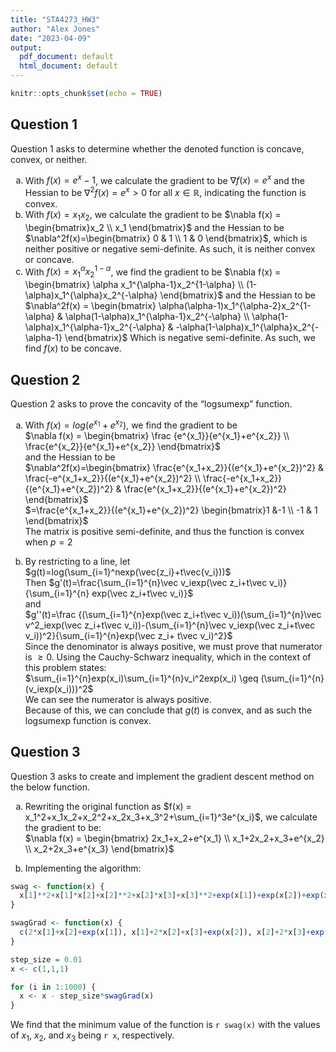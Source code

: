```yaml
---
title: "STA4273_HW3"
author: "Alex Jones"
date: "2023-04-09"
output:
  pdf_document: default
  html_document: default
---
```


```r
knitr::opts_chunk$set(echo = TRUE)
```

## Question 1

Question 1 asks to determine whether the denoted function is concave, convex, or neither.

(a) With $f(x)=e^x-1$, we calculate the gradient to be $\nabla f(x)=e^x$ and the Hessian to be $\nabla^2f(x)=e^x>0$ for all $x\in \mathbb{R}$, indicating the function is convex.
(b) With $f(x)=x_1x_2$, we calculate the gradient to be $\nabla f(x) = \begin{bmatrix}x_2 \\ x_1 \end{bmatrix}$ and the Hessian to be $\nabla^2f(x)=\begin{bmatrix} 0 & 1 \\ 1 & 0 \end{bmatrix}$, which is neither positive or negative semi-definite. As such, it is neither convex or concave.
(c) With $f(x)=x_1^{\alpha}x_2^{1-\alpha}$, we find the gradient to be $\nabla f(x) = \begin{bmatrix} \alpha x_1^{\alpha-1}x_2^{1-\alpha} \\ (1-\alpha)x_1^{\alpha}x_2^{-\alpha} \end{bmatrix}$ and the Hessian to be $\nabla^2f(x) = \begin{bmatrix} \alpha(\alpha-1)x_1^{\alpha-2}x_2^{1-\alpha} & \alpha(1-\alpha)x_1^{\alpha-1}x_2^{-\alpha} \\ \alpha(1-\alpha)x_1^{\alpha-1}x_2^{-\alpha} & -\alpha(1-\alpha)x_1^{\alpha}x_2^{-\alpha-1} \end{bmatrix}$ Which is negative semi-definite. As such, we find $f(x)$ to be concave.

## Question 2

Question 2 asks to prove the concavity of the "logsumexp" function.

(a) With $f(x)=log(e^{x_1}+e^{x_2})$, we find the gradient to be\
    $\nabla f(x) = \begin{bmatrix} \frac {e^{x_1}}{e^{x_1}+e^{x_2}} \\ \frac{e^{x_2}}{e^{x_1}+e^{x_2}} \end{bmatrix}$\
    and the Hessian to be\
    $\nabla^2f(x)=\begin{bmatrix} \frac{e^{x_1+x_2}}{(e^{x_1}+e^{x_2})^2} & \frac{-e^{x_1+x_2}}{(e^{x_1}+e^{x_2})^2} \\ \frac{-e^{x_1+x_2}}{(e^{x_1}+e^{x_2})^2} & \frac{e^{x_1+x_2}}{(e^{x_1}+e^{x_2})^2} \end{bmatrix}$\
    $=\frac{e^{x_1+x_2}}{(e^{x_1}+e^{x_2})^2} \begin{bmatrix}1 &-1 \\ -1 & 1 \end{bmatrix}$\
    The matrix is positive semi-definite, and thus the function is convex when $p=2$

(b) By restricting to a line, let $g(t)=log(\sum_{i=1}^nexp(\vec{z_i}+t\vec{v_i}))$\
    Then $g'(t)=\frac{\sum_{i=1}^{n}\vec v_iexp(\vec z_i+t\vec v_i)}{\sum_{i=1}^{n} exp(\vec z_i+t\vec v_i)}$\
    and\
    $g''(t)=\frac {(\sum_{i=1}^{n}exp(\vec z_i+t\vec v_i))(\sum_{i=1}^{n}\vec v^2_iexp(\vec z_i+t\vec v_i))-(\sum_{i=1}^{n}\vec v_iexp(\vec z_i+t\vec v_i))^2}{\sum_{i=1}^{n}exp(\vec z_i+ t\vec v_i)^2}$\
    Since the denominator is always positive, we must prove that numerator is $\geq 0$. Using the Cauchy-Schwarz inequality, which in the context of this problem states:\
    $\sum_{i=1}^{n}exp(x_i)\sum_{i=1}^{n}v_i^2exp(x_i) \geq (\sum_{i=1}^{n}(v_iexp(x_i)))^2$\
    We can see the numerator is always positive.\
    Because of this, we can conclude that $g(t)$ is convex, and as such the logsumexp function is convex.

## Question 3

Question 3 asks to create and implement the gradient descent method on the below function.

(a) Rewriting the original function as $f(x) = x_1^2+x_1x_2+x_2^2+x_2x_3+x_3^2+\sum_{i=1}^3e^{x_i}$, we calculate the gradient to be:\
    $\nabla f(x) = \begin{bmatrix} 2x_1+x_2+e^{x_1} \\ x_1+2x_2+x_3+e^{x_2} \\ x_2+2x_3+e^{x_3} \end{bmatrix}$\

(b) Implementing the algorithm:

```r
swag <- function(x) {
  x[1]**2+x[1]*x[2]+x[2]**2+x[2]*x[3]+x[3]**2+exp(x[1])+exp(x[2])+exp(x[3])
}

swagGrad <- function(x) {
  c(2*x[1]+x[2]+exp(x[1]), x[1]+2*x[2]+x[3]+exp(x[2]), x[2]+2*x[3]+exp(x[3]))
}

step_size = 0.01
x <- c(1,1,1)

for (i in 1:1000) {
  x <- x - step_size*swagGrad(x)
}
```

We find that the minimum value of the function is `r swag(x)` with the values of $x_1$, $x_2$, and $x_3$ being `r x`, respectively.
